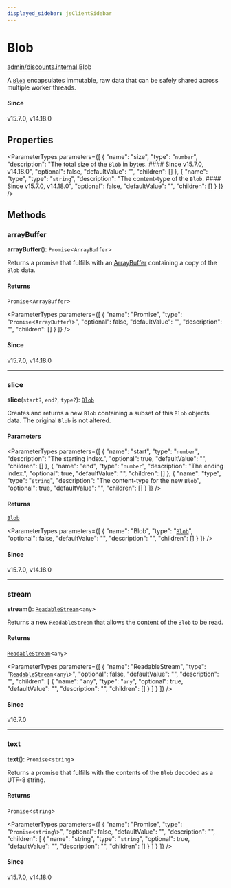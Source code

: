 ```yaml
---
displayed_sidebar: jsClientSidebar
---
```



# Blob

[admin/discounts](../../modules/admin_discounts.mdx).[internal](../../admin_discounts/modules/admin_discounts.internal.mdx).Blob

A [`Blob`](https://developer.mozilla.org/en-US/docs/Web/API/Blob) encapsulates immutable, raw data that can be safely shared across
multiple worker threads.

#### Since

v15.7.0, v14.18.0

## Properties

<ParameterTypes parameters={[
  {
    "name": "size",
    "type": "`number`",
    "description": "The total size of the `Blob` in bytes. #### Since v15.7.0, v14.18.0",
    "optional": false,
    "defaultValue": "",
    "children": []
  },
  {
    "name": "type",
    "type": "`string`",
    "description": "The content-type of the `Blob`. #### Since v15.7.0, v14.18.0",
    "optional": false,
    "defaultValue": "",
    "children": []
  }
]} />

## Methods

### arrayBuffer

**arrayBuffer**(): `Promise`<`ArrayBuffer`\>

Returns a promise that fulfills with an [ArrayBuffer](https://developer.mozilla.org/en-US/docs/Web/JavaScript/Reference/Global_Objects/ArrayBuffer) containing a copy of
the `Blob` data.

#### Returns

`Promise`<`ArrayBuffer`\>

<ParameterTypes parameters={[
  {
    "name": "Promise",
    "type": "`Promise`<`ArrayBuffer`\\>",
    "optional": false,
    "defaultValue": "",
    "description": "",
    "children": []
  }
]} />

#### Since

v15.7.0, v14.18.0

___

### slice

**slice**(`start?`, `end?`, `type?`): [`Blob`](admin_discounts.internal.Blob.mdx)

Creates and returns a new `Blob` containing a subset of this `Blob` objects
data. The original `Blob` is not altered.

#### Parameters

<ParameterTypes parameters={[
  {
    "name": "start",
    "type": "`number`",
    "description": "The starting index.",
    "optional": true,
    "defaultValue": "",
    "children": []
  },
  {
    "name": "end",
    "type": "`number`",
    "description": "The ending index.",
    "optional": true,
    "defaultValue": "",
    "children": []
  },
  {
    "name": "type",
    "type": "`string`",
    "description": "The content-type for the new `Blob`",
    "optional": true,
    "defaultValue": "",
    "children": []
  }
]} />

#### Returns

[`Blob`](admin_discounts.internal.Blob.mdx)

<ParameterTypes parameters={[
  {
    "name": "Blob",
    "type": "[`Blob`](admin_discounts.internal.Blob.mdx)",
    "optional": false,
    "defaultValue": "",
    "description": "",
    "children": []
  }
]} />

#### Since

v15.7.0, v14.18.0

___

### stream

**stream**(): [`ReadableStream`](../../admin_discounts/modules/admin_discounts.internal.mdx#readablestream)<`any`\>

Returns a new `ReadableStream` that allows the content of the `Blob` to be read.

#### Returns

[`ReadableStream`](../../admin_discounts/modules/admin_discounts.internal.mdx#readablestream)<`any`\>

<ParameterTypes parameters={[
  {
    "name": "ReadableStream",
    "type": "[`ReadableStream`](../../admin_discounts/modules/admin_discounts.internal.mdx#readablestream)<`any`\\>",
    "optional": false,
    "defaultValue": "",
    "description": "",
    "children": [
      {
        "name": "any",
        "type": "`any`",
        "optional": true,
        "defaultValue": "",
        "description": "",
        "children": []
      }
    ]
  }
]} />

#### Since

v16.7.0

___

### text

**text**(): `Promise`<`string`\>

Returns a promise that fulfills with the contents of the `Blob` decoded as a
UTF-8 string.

#### Returns

`Promise`<`string`\>

<ParameterTypes parameters={[
  {
    "name": "Promise",
    "type": "`Promise`<`string`\\>",
    "optional": false,
    "defaultValue": "",
    "description": "",
    "children": [
      {
        "name": "string",
        "type": "`string`",
        "optional": true,
        "defaultValue": "",
        "description": "",
        "children": []
      }
    ]
  }
]} />

#### Since

v15.7.0, v14.18.0
